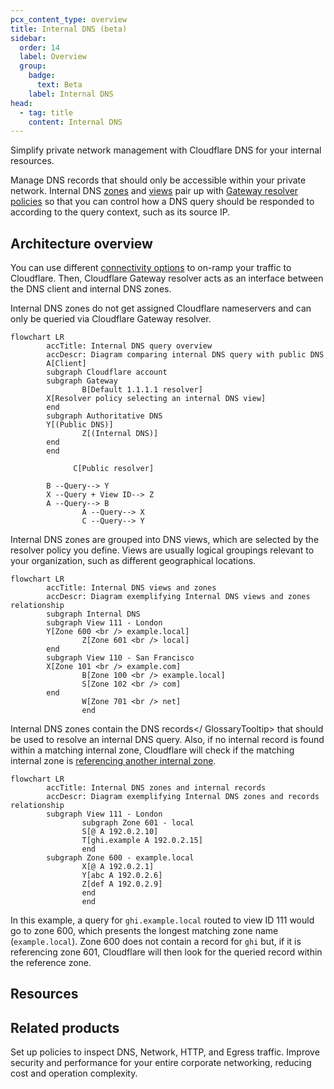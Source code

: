 ```yaml
---
pcx_content_type: overview
title: Internal DNS (beta)
sidebar:
  order: 14
  label: Overview
  group:
    badge:
      text: Beta
    label: Internal DNS
head:
  - tag: title
    content: Internal DNS
---
```



<Description>
Simplify private network management with Cloudflare DNS for your internal resources.
</Description>

<Plan type="enterprise" />

Manage DNS records that should only be accessible within your private network. Internal DNS [zones](/dns/internal-dns/internal-zones/) and [views](/dns/internal-dns/dns-views/) pair up with [Gateway resolver policies](/cloudflare-one/policies/gateway/resolver-policies/) so that you can control how a DNS query should be responded to according to the query context, such as its source IP.

<Render file="internal-dns-beta-note" />

## Architecture overview

You can use different [connectivity options](/dns/internal-dns/connectivity/) to on-ramp your traffic to Cloudflare. Then, Cloudflare Gateway resolver acts as an interface between the DNS client and internal DNS zones.

Internal DNS zones do not get assigned Cloudflare nameservers and can only be queried via Cloudflare Gateway resolver.

```mermaid
flowchart LR
        accTitle: Internal DNS query overview
        accDescr: Diagram comparing internal DNS query with public DNS
        A[Client]
        subgraph Cloudflare account
        subgraph Gateway
				B[Default 1.1.1.1 resolver]
        X[Resolver policy selecting an internal DNS view]
        end
        subgraph Authoritative DNS
        Y[(Public DNS)]
				Z[(Internal DNS)]
        end
        end

			  C[Public resolver]

        B --Query--> Y
        X --Query + View ID--> Z
        A --Query--> B
				A --Query--> X
				C --Query--> Y
```

Internal DNS zones are grouped into DNS views, which are selected by the resolver policy you define. Views are usually logical groupings relevant to your organization, such as different geographical locations.

```mermaid
flowchart LR
        accTitle: Internal DNS views and zones
        accDescr: Diagram exemplifying Internal DNS views and zones relationship
        subgraph Internal DNS
        subgraph View 111 - London
        Y[Zone 600 <br /> example.local]
				Z[Zone 601 <br /> local]
        end
        subgraph View 110 - San Francisco
        X[Zone 101 <br /> example.com]
				B[Zone 100 <br /> example.local]
				S[Zone 102 <br /> com]
        end
				W[Zone 701 <br /> net]
				end
```

Internal DNS zones contain the <GlossaryTooltip term="DNS record" link="/dns/internal-dns/internal-zones/#internal-dns-records">DNS records</ GlossaryTooltip> that should be used to resolve an internal DNS query. Also, if no internal record is found within a matching internal zone, Cloudflare will check if the matching internal zone is [referencing another internal zone](/dns/internal-dns/internal-zones/#reference-zones).

<Example>

```mermaid
flowchart LR
        accTitle: Internal DNS zones and internal records
        accDescr: Diagram exemplifying Internal DNS zones and records relationship
        subgraph View 111 - London
				subgraph Zone 601 - local
				S[@ A 192.0.2.10]
				T[ghi.example A 192.0.2.15]
				end
        subgraph Zone 600 - example.local
				X[@ A 192.0.2.1]
				Y[abc A 192.0.2.6]
				Z[def A 192.0.2.9]
				end
				end
```
In this example, a query for `ghi.example.local` routed to view ID 111 would go to zone 600, which presents the longest matching zone name (`example.local`). Zone 600 does not contain a record for `ghi` but, if it is referencing zone 601, Cloudflare will then look for the queried record within the reference zone.

</Example>

## Resources

<DirectoryListing />

## Related products

<RelatedProduct header="Cloudflare Gateway" href="/cloudflare-one/policies/gateway/" product="privacy-gateway">
Set up policies to inspect DNS, Network, HTTP, and Egress traffic.
</RelatedProduct>

<RelatedProduct header="Cloudflare Magic WAN" href="/magic-wan/" product="magic-wan">
Improve security and performance for your entire corporate networking, reducing cost and operation complexity.
</RelatedProduct>